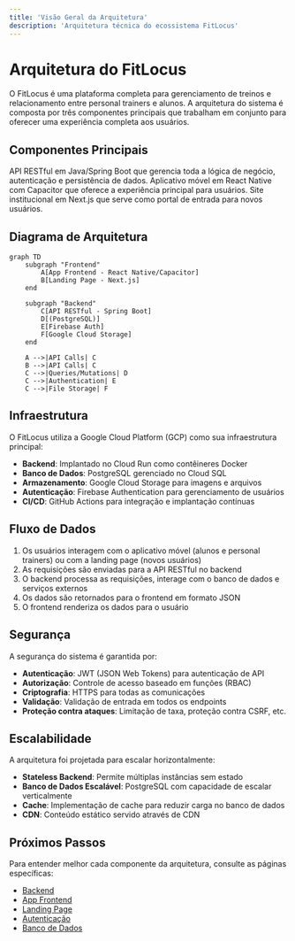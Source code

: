 ```yaml
---
title: 'Visão Geral da Arquitetura'
description: 'Arquitetura técnica do ecossistema FitLocus'
---
```


# Arquitetura do FitLocus

O FitLocus é uma plataforma completa para gerenciamento de treinos e relacionamento entre personal trainers e alunos. A arquitetura do sistema é composta por três componentes principais que trabalham em conjunto para oferecer uma experiência completa aos usuários.

## Componentes Principais

<CardGroup cols={3}>
  <Card title="Backend" icon="server" href="/architecture/backend">
    API RESTful em Java/Spring Boot que gerencia toda a lógica de negócio, autenticação e persistência de dados.
  </Card>
  <Card title="App Frontend" icon="mobile" href="/architecture/frontend">
    Aplicativo móvel em React Native com Capacitor que oferece a experiência principal para usuários.
  </Card>
  <Card title="Landing Page" icon="browser" href="/architecture/landing">
    Site institucional em Next.js que serve como portal de entrada para novos usuários.
  </Card>
</CardGroup>

## Diagrama de Arquitetura

```mermaid
graph TD
    subgraph "Frontend"
        A[App Frontend - React Native/Capacitor]
        B[Landing Page - Next.js]
    end
    
    subgraph "Backend"
        C[API RESTful - Spring Boot]
        D[(PostgreSQL)]
        E[Firebase Auth]
        F[Google Cloud Storage]
    end
    
    A -->|API Calls| C
    B -->|API Calls| C
    C -->|Queries/Mutations| D
    C -->|Authentication| E
    C -->|File Storage| F
```

## Infraestrutura

O FitLocus utiliza a Google Cloud Platform (GCP) como sua infraestrutura principal:

- **Backend**: Implantado no Cloud Run como contêineres Docker
- **Banco de Dados**: PostgreSQL gerenciado no Cloud SQL
- **Armazenamento**: Google Cloud Storage para imagens e arquivos
- **Autenticação**: Firebase Authentication para gerenciamento de usuários
- **CI/CD**: GitHub Actions para integração e implantação contínuas

## Fluxo de Dados

1. Os usuários interagem com o aplicativo móvel (alunos e personal trainers) ou com a landing page (novos usuários)
2. As requisições são enviadas para a API RESTful no backend
3. O backend processa as requisições, interage com o banco de dados e serviços externos
4. Os dados são retornados para o frontend em formato JSON
5. O frontend renderiza os dados para o usuário

## Segurança

A segurança do sistema é garantida por:

- **Autenticação**: JWT (JSON Web Tokens) para autenticação de API
- **Autorização**: Controle de acesso baseado em funções (RBAC)
- **Criptografia**: HTTPS para todas as comunicações
- **Validação**: Validação de entrada em todos os endpoints
- **Proteção contra ataques**: Limitação de taxa, proteção contra CSRF, etc.

## Escalabilidade

A arquitetura foi projetada para escalar horizontalmente:

- **Stateless Backend**: Permite múltiplas instâncias sem estado
- **Banco de Dados Escalável**: PostgreSQL com capacidade de escalar verticalmente
- **Cache**: Implementação de cache para reduzir carga no banco de dados
- **CDN**: Conteúdo estático servido através de CDN

## Próximos Passos

Para entender melhor cada componente da arquitetura, consulte as páginas específicas:

- [Backend](/architecture/backend)
- [App Frontend](/architecture/frontend)
- [Landing Page](/architecture/landing)
- [Autenticação](/architecture/authentication)
- [Banco de Dados](/architecture/database)
